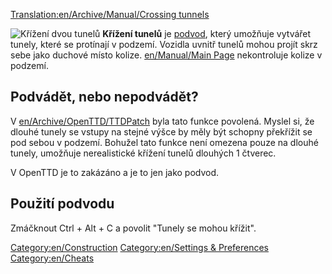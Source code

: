 [[Translation:en/Archive/Manual/Crossing tunnels]]

[[File:en/Crossing Tunnels.png|right|frame|Křížení dvou tunelů]]
'''Křížení tunelů''' je [[cs/Manual/Cheaty (Podvody)|podvod]], který umožňuje vytvářet tunely, které se protínají v podzemí. Vozidla uvnitř tunelů mohou projít skrz sebe jako duchové místo kolize. [[en/Manual/Main Page]] nekontroluje kolize v podzemí.

== Podvádět, nebo nepodvádět? ==
V [[en/Archive/OpenTTD/TTDPatch]] byla tato funkce povolená. Myslel si, že dlouhé tunely se vstupy na stejné výšce by měly být schopny překřížit se pod sebou v podzemí. Bohužel tato funkce není omezena pouze na dlouhé tunely, umožňuje nerealistické křížení tunelů dlouhých 1 čtverec.

V OpenTTD je to zakázáno a je to jen jako podvod.
== Použití podvodu ==
Zmáčknout Ctrl + Alt + C a povolit "Tunely se mohou křížit".

[[Category:en/Construction]]
[[Category:en/Settings & Preferences]]
[[Category:en/Cheats]]
